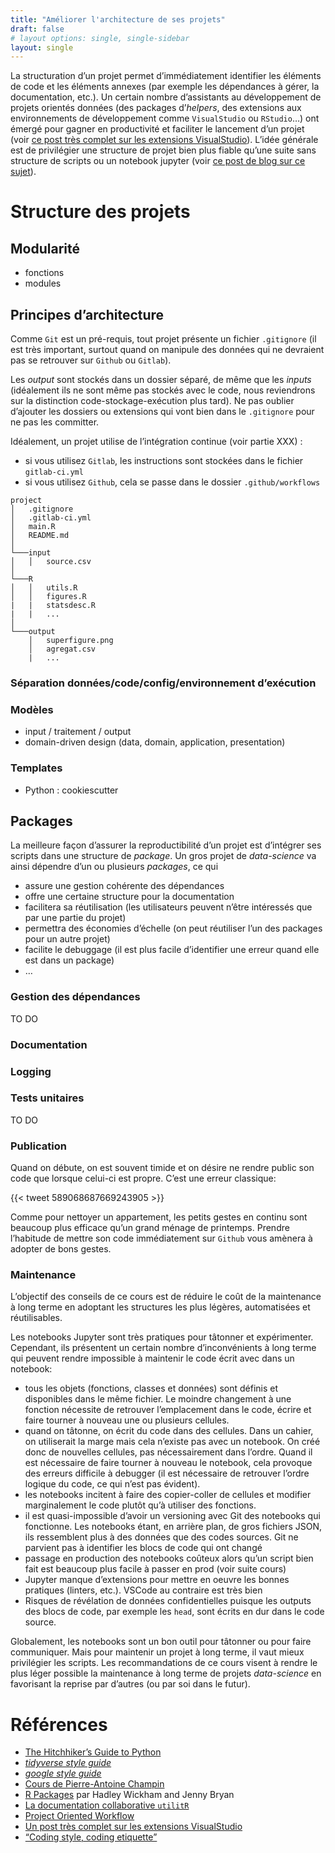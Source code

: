 ---
title: "Améliorer l'architecture de ses projets"
draft: false
# layout options: single, single-sidebar
layout: single
---

La structuration d'un projet
permet d'immédiatement identifier les éléments de code et les éléments
annexes (par exemple les dépendances à gérer, la documentation, etc.).
Un certain nombre d'assistants au développement de projets orientés données
(des packages d'_helpers_, des extensions aux environnements
de développement comme `VisualStudio` ou `RStudio`...) ont 
émergé pour gagner en productivité et faciliter le
lancement d'un projet (voir
[ce post très complet sur les extensions VisualStudio](https://realpython.com/advanced-visual-studio-code-python/)). 
L'idée générale est de privilégier une structure de projet
bien plus fiable qu'une suite sans structure de scripts
ou un notebook jupyter (voir [ce post de blog sur ce sujet](https://www.tidyverse.org/blog/2017/12/workflow-vs-script/)).


# Structure des projets {#structure}

## Modularité

-   fonctions
-   modules

## Principes d'architecture

Comme `Git` est un pré-requis, tout projet présente un fichier `.gitignore`
(il est très important, surtout quand on manipule des données qui ne
devraient pas se retrouver sur `Github` ou `Gitlab`).

Les _output_ sont stockés dans un dossier séparé, de même que les _inputs_
(idéalement ils ne sont même pas stockés avec le code, nous reviendrons
sur la distinction code-stockage-exécution plus tard). Ne pas
oublier d'ajouter les dossiers ou extensions qui vont bien dans
le `.gitignore` pour ne pas les committer.

Idéalement, un projet utilise de l'intégration continue (voir partie XXX) : 

- si vous utilisez `Gitlab`, les instructions sont stockées dans
le fichier `gitlab-ci.yml`
- si vous utilisez `Github`, cela se passe dans le dossier `.github/workflows`


```
project
│   .gitignore    
│   .gitlab-ci.yml    
│   main.R   
│   README.md
│
└───input
│   │   source.csv
│
└───R
│   │   utils.R
│   │   figures.R
|   |   statsdesc.R
|   |   ...
│   
└───output
    │   superfigure.png
    │   agregat.csv
    |   ...

```



### Séparation données/code/config/environnement d'exécution

### Modèles

-   input / traitement / output
-   domain-driven design (data, domain, application, presentation)

### Templates

-   Python : cookiescutter


## Packages

La meilleure façon d'assurer la reproductibilité d'un projet est
d'intégrer ses scripts dans une structure de _package_.
Un gros projet
de _data-science_ va ainsi dépendre d'un ou plusieurs _packages_, ce qui 

- assure une gestion cohérente des dépendances
- offre une certaine structure pour la documentation
- facilitera sa réutilisation (les utilisateurs peuvent n'être intéressés
que par une partie du projet)
- permettra des économies d'échelle (on peut réutiliser
l'un des packages pour un autre projet)
- facilite le debuggage (il est
plus facile d'identifier une erreur quand elle est dans un package)
- ...


### Gestion des dépendances

TO DO


### Documentation

### Logging

### Tests unitaires

TO DO 

### Publication

Quand on débute, on est souvent timide et on désire ne rendre public
son code que lorsque celui-ci est propre. C'est une erreur classique:

{{< tweet 589068687669243905 >}}

Comme pour nettoyer un appartement, les petits gestes en continu
sont beaucoup plus efficace qu'un grand ménage de printemps.
Prendre l'habitude de mettre son code immédiatement sur `Github`
vous amènera à adopter de bons gestes. 

### Maintenance


L'objectif des conseils de ce cours est
de réduire le coût de la
maintenance à long terme en adoptant les structures
les plus légères, automatisées et 
réutilisables. 

Les notebooks Jupyter sont très pratiques pour tâtonner
et expérimenter. Cependant, ils présentent un certain
nombre d'inconvénients à long terme qui peuvent 
rendre impossible à maintenir le code écrit
avec dans un notebook:

- tous les objets (fonctions, classes et données)
sont définis et disponibles dans le même fichier.
Le moindre changement à une fonction nécessite de retrouver
l'emplacement dans le code, écrire et faire tourner à nouveau
une ou plusieurs cellules. 
- quand on tâtonne, on écrit du code dans des cellules. 
Dans un cahier, on utiliserait la marge mais cela n'existe
pas avec un notebook. On créé donc de nouvelles cellules, 
pas nécessairement dans l'ordre. Quand il est
nécessaire de faire tourner à nouveau le notebook, cela
provoque des erreurs difficile à debugger (il est nécessaire
de retrouver l'ordre logique du code, ce qui n'est pas
évident). 
- les notebooks incitent à faire des copier-coller de cellules
et modifier marginalement le code plutôt qu'à utiliser
des fonctions. 
- il est quasi-impossible d'avoir un versioning avec Git des notebooks
qui fonctionne. Les notebooks étant, en arrière plan, de gros fichiers
JSON, ils ressemblent plus à des données que des codes sources. Git ne
parvient pas à identifier les blocs de code qui ont changé
- passage en production des notebooks coûteux alors qu'un script bien
fait est beaucoup plus facile à passer en prod (voir suite cours)
- Jupyter manque d'extensions pour mettre en oeuvre les bonnes pratiques
(linters, etc.). VSCode au contraire est très bien 
- Risques de révélation de données confidentielles puisque les outputs
des blocs de code, par exemple les `head`, sont écrits en dur dans
le code source. 

Globalement, les notebooks sont un bon outil pour tâtonner ou pour
faire communiquer. Mais pour maintenir un projet à long terme, 
il vaut mieux privilégier les scripts. Les
recommandations de ce cours visent à rendre le plus léger possible
la maintenance à long terme de projets _data-science_ en favorisant
la reprise par d'autres (ou par soi dans le futur).



# Références

- [The Hitchhiker’s Guide to Python](https://docs.python-guide.org/#writing-great-python-code)
- [_tidyverse style guide_](https://style.tidyverse.org/googl)
- [_google style guide_](https://google.github.io/styleguide/Rguide.html)
- [Cours de Pierre-Antoine Champin](https://perso.liris.cnrs.fr/pierre-antoine.champin/enseignement/algo/cours/algo/bonnes_pratiques.html)
- [R Packages](https://r-pkgs.org/index.html) par Hadley Wickham and Jenny Bryan
- [La documentation collaborative `utilitR`](https://www.book.utilitr.org)
- [Project Oriented Workflow](https://www.tidyverse.org/blog/2017/12/workflow-vs-script/)
- [Un post très complet sur les extensions VisualStudio](https://realpython.com/advanced-visual-studio-code-python/)
- ["Coding style, coding etiquette"](https://blog.r-hub.io/2022/03/21/code-style/)
